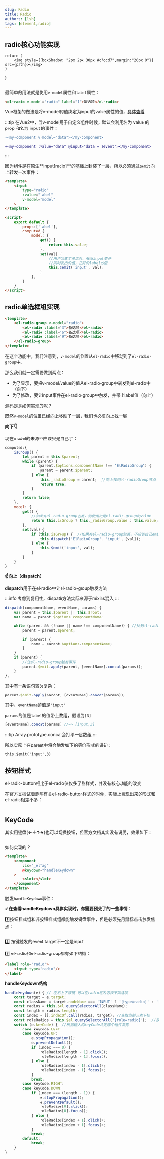 ```yaml
---
slug: Radio
title: Radio
authors: [lsh]
tags: [element,radio]
---
```


## radio核心功能实现

    return (
        <img style={{boxShadow: "2px 2px 30px #c7ccd7",margin:"20px 0"}} src={path}></img>
    )
}

<Image path="https://img-blog.csdnimg.cn/6b8ac10d639549d893b159fcde921849.png"/>


最简单的用法就是使用`v-model`属性和`label`属性：

```html
<el-radio v-model="radio" label="1">备选项</el-radio>
```

Vue框架的做法是将v-model的值绑定为input的value属性的值，[具体查看](https://cn.vuejs.org/v2/guide/forms.html#%E5%8D%95%E9%80%89%E6%8C%89%E9%92%AE)

:::tip
在Vue2中，当v-model用于自定义组件时候，默认会利用名为 value 的 prop 和名为 input 的事件：

```diff
-<my-component v-model="data"></my-component>

+<my-component :value="data" @input="data = $event"></my-component>
```
:::

因为组件是在原生**input[radio]**的基础上封装了一层，所以必须通过`$emit`向上转发一次事件：

```html title="radio部分源码"
<template>
    <input
        type="radio"
        :value="label"
        v-model="model"
    >
</template>

<script>
    export default {
        props:['label'],
        computed:{
            model: {
                get() {
                    return this.value;
                },
                set(val) {
                    //用户改变了单选时，触发input事件
                    //同时发出的值，正好的label的值
                    this.$emit('input', val);  
                }
            },
        }
    }
</script>
```

## radio单选框组实现

```html
<template>
    <el-radio-group v-model="radio">
        <el-radio :label="3">备选项</el-radio>
        <el-radio :label="6">备选项</el-radio>
        <el-radio :label="9">备选项</el-radio>
    </el-radio-group>
</template>
```

在这个功能中，我们注意到，`v-model`的位置从`el-radio`中移动到了`el-radio-group`中、

那么我们就一定需要做到两点：
* 为了显示，要把v-model/value的值从el-radio-group中转发到el-radio中（向下）
* 为了修改，要让input事件在el-radio-group中触发，并带上label值（向上）

源码是是如何实现的呢？

既然`v-model`的位置已经向上移动了一层，我们也必须向上找一层

**向下:point_down:**

现在model的来源不应该只是自己了：

```js
computed:{
    isGroup() {
        let parent = this.$parent;
        while (parent) {
            if (parent.$options.componentName !== 'ElRadioGroup') {
                parent = parent.$parent;
            } else {
                this._radioGroup = parent;  //向上找到el-radioGroup节点
                return true;
            }
        }
        return false;
    },
    model: {
        get() {
            //如果有el-radio-group包裹，则使用的是el-radio-group的value
            return this.isGroup ? this._radioGroup.value : this.value;
        },
        set(val) {
            if (this.isGroup) {  //如果有el-radio-group包裹，不应该自己emit发送事件
                this.dispatch('ElRadioGroup', 'input', [val]);
            } else {
                this.$emit('input', val);
            }
        }
    }
}
```

**:point_up:向上（dispatch）**

**dispatch**用于在el-radio中让el-radio-group触发方法

:::info
考虑到复用性，dispath方法实际来源于mixins混入
:::

```js title="dispatch方法"
dispatch(componentName, eventName, params) {
    var parent = this.$parent || this.$root;
    var name = parent.$options.componentName;

    while (parent && (!name || name !== componentName)) { //找到el-radio-group组件
        parent = parent.$parent;

        if (parent) {
            name = parent.$options.componentName;
        }
    }
    if (parent) {
        //让el-radio-group触发事件
        parent.$emit.apply(parent, [eventName].concat(params));
    }
},
```

其中有一条语句较为复杂：
```js
parent.$emit.apply(parent, [eventName].concat(params));
```
其中，`eventName`的值是`'input'`

`params`的值是`label`的值带上数组，假设为`[3]`

```js
[eventName].concat(params) //=> [input,3]
```
:::tip
Array.prototype.concat会打平一层数组
:::

所以实际上在parent中将会触发如下的等价形式的语句：
```
this.$emit('input',3)
```

## 按钮样式

el-radio-button相比于el-radio仅仅多了些样式，并没有核心功能的改变

在官方文档试着删除有关el-radio-button样式的时候，实际上表现出来的形式和el-radio相差不多：

<Image path="https://img-blog.csdnimg.cn/bde8aef2563c404aa2d970813b5a688a.png"/>

## KeyCode

其实用键盘(**←↓↑→**)也可以切换按钮，但官方文档其实没有说明，效果如下：

<Image path="https://img-blog.csdnimg.cn/498a9dd9d2294bf5b273963010f651a1.gif"/>

如何实现的？

```html title="radio-group部分源码"
<template>
    <component
        :is="_elTag"
        @keydown="handleKeydown"
    >
        <slot></slot>
    </component>
</template>
```

触发`handleKeydown`事件：

✔**在查看handleKeydown具体实现时，你需要预先了的一些事情：**

:one:按钮样式组和非按钮样式组都能触发键盘事件，但是必须先用鼠标点击触发焦点：

<Image path="https://img-blog.csdnimg.cn/dd58b0ef34b74826b0140ef9373e304b.gif"/>

:two: 按键触发的event.target不一定是input

:three: el-radio和el-radio-group都有如下结构：

```html
<label role="radio">
    <input type="radio"/>
</label>
```

**handleKeydown结构**

```js
handleKeydown(e) { // 左右上下按键 可以在radio组内切换不同选项
    const target = e.target; 
    const className = target.nodeName === 'INPUT' ? '[type=radio]' : '[role=radio]';
    const radios = this.$el.querySelectorAll(className);
    const length = radios.length;
    const index = [].indexOf.call(radios, target); //获取当前元素下标
    const roleRadios = this.$el.querySelectorAll('[role=radio]');  //获取所有子节点
    switch (e.keyCode) {  //根据输入的keyCode决定哪个组件高亮
        case keyCode.LEFT:
        case keyCode.UP:
            e.stopPropagation();
            e.preventDefault();
            if (index === 0) {
                roleRadios[length - 1].click();
                roleRadios[length - 1].focus();
            } else {
                roleRadios[index - 1].click();
                roleRadios[index - 1].focus();
            }
            break;
        case keyCode.RIGHT:
        case keyCode.DOWN:
            if (index === (length - 1)) {
                e.stopPropagation();
                e.preventDefault();
                roleRadios[0].click();
                roleRadios[0].focus();
            } else {
                roleRadios[index + 1].click();
                roleRadios[index + 1].focus();
            }
            break;
        default:
            break;
    }
}
```











